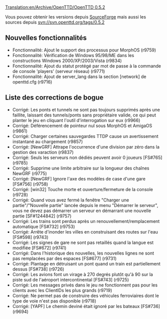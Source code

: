 [[Translation:en/Archive/OpenTTD/OpenTTD 0.5.2]]


{{fr/Archive/OpenTTD/Livraison|prec=fr/Archive/OpenTTD/OpenTTD 0.5.1|suiv=fr/Archive/OpenTTD/OpenTTD 0.5.3|date=29/05/2007}}

Vous pouvez obtenir les versions depuis [http://sourceforge.net/project/showfiles.php?group_id=103924 SourceForge] mais aussi les sources depuis svn://svn.openttd.org/tags/0.5.2

==Nouvelles fonctionnalités==
* Fonctionnalité: Ajout le support des processus pour MorphOS (r9759)
* Fonctionnalité: Vérification de Windows 95/98/ME dans les constructions Windows 2000/XP/2003/Vista (r9834)
* Fonctionnalité: Ajout du statut protégé par mot de passe à la commande de console 'players' (serveur réseau) (r9771)
* Fonctionnalité: Ajout de server_lang dans la section [network] de openttd.cfg (r9716)

==Liste des corrections de bogue==
* Corrigé: Les ponts et tunnels ne sont pas toujours supprimés après une faillite, laissant des tunnels/ponts sans propriétaire valide, ce qui peut planter le jeu en cliquant l'outil d'interrogation sur eux (r9966)
* Corrigé: Déférencement de pointeur nul sous MorphOS et AmigaOS (r9861)
* Corrigé: Charger certaines sauvegardes TTDP cause un avertissement instantané au chargement (r9857)
* Corrigé: [NewGRF] Attrape l'occurrence d'une division par zéro dans la gestion des varaction (r9837)
* Corrigé: Seuls les serveurs non dédiés peuvent avoir 0 joueurs [FS#765] (r9785)
* Corrigé: Supprime une limite arbitraire sur la longueur des chaînes NewGRF (r9775)
* Corrigé: [NewGRF] Ignore l'axe des modèles de case d'une gare [FS#756] (r9758)
* Corrigé: [win32] Touche morte et ouverture/fermeture de la console (r9728)
* Corrigé: Quand vous avez fermé la fenêtre "Charger une partie"/"Nouvelle partie" lancée depuis le menu "Démarrer le serveur", vous ne devez pas démarrer un serveur en démarrant une nouvelle partie [SF#1244842] (r9757)
* Corrigé: Les trains sont perdus après un renouvellement/remplacement automatique [FS#732] (r9753)
* Corrigé: Arrête d'inonder les villes en construisant des routes sur l'eau [FS#598] (r9743)
* Corrigé: Les signes de gare ne sont pas retaillés quand la langue est modifiée [FS#672] (r9741)
* Corrigé: Dans l'historique des nouvelles, les nouvelles lignes ne sont pas remplacées par des espaces [FS#677] (r9731)
* Corrigé: Plantage en détruisant un pont quand un train est partiellement dessus [FS#738] (r9726)
* Corrigé: Les avions font un virage à 270 degrés plutôt qu'à 90 sur la piste sud de l'aéroport intercontinental [FS#743] (r9725)
* Corrigé: Les messages privés dans le jeu ne fonctionnent pas pour les clients avec les ClientIDs les plus grands (r9719)
* Corrigé: Ne permet pas de construire des véhicules ferroviaires dont le type de voie n'est pas disponible (r9718)
* Corrigé: [YAPF] Le chemin deviné était ignoré par les bateaux [FS#736] (r9694)